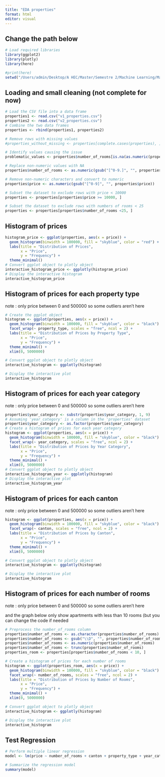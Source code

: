 ```yaml
---
title: "EDA properties"
format: html
editor: visual
---
```


## Change the path below

```r
# Load required libraries
library(ggplot2)
library(plotly)
library(here)

#print(here)
setwd("/Users/admin/Desktop/A HEC/Master/Semestre 2/Machine Learning/Machine_Learning/data")

```

## Loading and small cleaning (not complete for now)

```r
# Load the CSV file into a data frame
properties1 <- read.csv("v1_properties.csv")
properties2 <- read.csv("v2_properties.csv")
# Combine the two data frames
properties <- rbind(properties1, properties2)

# Remove rows with missing values
#properties_without_missing <- properties[complete.cases(properties), ]

# Identify values causing the issue
problematic_values <- properties$number_of_rooms[is.na(as.numeric(properties$number_of_rooms))]

# Replace non-numeric values with NA
properties$number_of_rooms <- as.numeric(gsub("[^0-9.]", "", properties$number_of_rooms))

# Remove non-numeric characters and convert to numeric
properties$price <- as.numeric(gsub("[^0-9]", "", properties$price))

# Subset the dataset to exclude rows with price < 10000
properties <- properties[properties$price >= 10000, ]

# Subset the dataset to exclude rows with numbers of rooms < 25
properties <- properties[properties$number_of_rooms <25, ]
```

##  Histogram of prices

```r
histogram_price <- ggplot(properties, aes(x = price)) +
  geom_histogram(binwidth = 100000, fill = "skyblue", color = "red") +
  labs(title = "Distribution of Prices",
       x = "Price",
       y = "Frequency") +
  theme_minimal()
# Convert ggplot object to plotly object
interactive_histogram_price <- ggplotly(histogram_price)
# Display the interactive histogram
interactive_histogram_price

```

## Histogram of prices for each property type 

note : only price between 0 and 500000 so some outliers aren't here

```r
# Create the ggplot object
histogram <- ggplot(properties, aes(x = price)) +
  geom_histogram(binwidth = 100000, fill = "skyblue", color = "black") +
  facet_wrap(~ property_type, scales = "free", ncol = 2) +
  labs(title = "Distribution of Prices by Property Type",
       x = "Price",
       y = "Frequency") +
  theme_minimal() +
  xlim(0, 5000000)

# Convert ggplot object to plotly object
interactive_histogram <- ggplotly(histogram)

# Display the interactive plot
interactive_histogram
```

## Histogram of prices for each year category

note : only price between 0 and 500000 so some outliers aren't here

```r
properties$year_category <- substr(properties$year_category, 1, 9)
# Assuming 'year_category' is a column in the 'properties' dataset
properties$year_category <- as.factor(properties$year_category)
# Create a histogram of prices for each year category
histogram <- ggplot(properties, aes(x = price)) +
  geom_histogram(binwidth = 100000, fill = "skyblue", color = "black") +
  facet_wrap(~ year_category, scales = "free", ncol = 2) +
  labs(title = "Distribution of Prices by Year Category",
       x = "Price",
       y = "Frequency") +
  theme_minimal() +
  xlim(0, 5000000)
# Convert ggplot object to plotly object
interactive_histogram_year <- ggplotly(histogram)
# Display the interactive plot
interactive_histogram_year

```

## Histogram of prices for each canton

note : only price between 0 and 500000 so some outliers aren't here

```r
histogram <- ggplot(properties, aes(x = price)) +
  geom_histogram(binwidth = 100000, fill = "skyblue", color = "black") +
  facet_wrap(~ canton, scales = "free", ncol = 2) +
  labs(title = "Distribution of Prices by Canton",
       x = "Price",
       y = "Frequency") +
  theme_minimal() +
  xlim(0, 5000000)

# Convert ggplot object to plotly object
interactive_histogram <- ggplotly(histogram)

# Display the interactive plot
interactive_histogram

```

## Histogram of prices for each number of rooms

note : only price between 0 and 500000 so some outliers aren't here

and the graph below only show apartments with less than 10 rooms (but you can change the code if needed

```r

# Preprocess the number_of_rooms column
properties$number_of_rooms <- as.character(properties$number_of_rooms)
properties$number_of_rooms <- gsub("\\D", "", properties$number_of_rooms)  # Remove non-numeric characters
properties$number_of_rooms <- as.numeric(properties$number_of_rooms)       # Convert to numeric
properties$number_of_rooms <- trunc(properties$number_of_rooms)             # Truncate non-integer values
properties_room <- properties[properties$number_of_rooms < 10, ]                  # Filter only number_of_rooms less than 10

# Create a histogram of prices for each number of rooms
histogram <- ggplot(properties_room, aes(x = price)) +
  geom_histogram(binwidth = 100000, fill = "skyblue", color = "black") +
  facet_wrap(~ number_of_rooms, scales = "free", ncol = 2) +
  labs(title = "Distribution of Prices by Number of Rooms",
       x = "Price",
       y = "Frequency") +
  theme_minimal() +
  xlim(0, 5000000)

# Convert ggplot object to plotly object
interactive_histogram <- ggplotly(histogram)

# Display the interactive plot
interactive_histogram

```

## Test Regression

```r
# Perform multiple linear regression
model <- lm(price ~ number_of_rooms + canton + property_type + year_category, data = properties)

# Summarize the regression model
summary(model)
```
